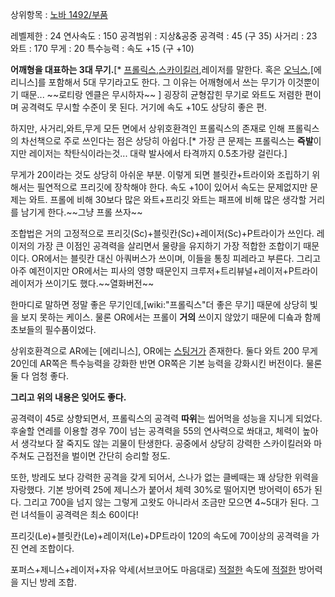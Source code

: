 상위항목 : [[노바 1492/부품]]

레벨제한 : 24
연사속도 : 150
공격범위 : 지상&공중
공격력 : 45 (구 35)
사거리 : 23
와트 : 170
무게 : 20
특수능력 : 속도 +15 (구 +10)

'''어깨형을 대표하는 3대 무기.'''[* [[프롤릭스]],[[스카이킬러]],레이저를 말한다. 혹은 [[오닉스]],[에리니스]를 포함해서 5대 무기라고도 한다. 그 이유는 어깨형에서 쓰는 무기가 이것뿐이기 때문... ~~로티랑 엔클은 무시하자~~ ] 굉장히 균형잡힌 무기로 와트도 저렴한 편이며 공격력도 무시할 수준이 못 된다. 거기에 속도 +10도 상당히 좋은 편.

하지만, 사거리,와트,무게 모든 면에서 상위호환격인 프롤릭스의 존재로 인해 프롤릭스의 차선책으로 주로 쓰인다는 점은 상당히 아쉽다.[* 가장 큰 문제는 프롤릭스는 '''즉발'''이지만 레이저는 착탄식이라는것... 대략 발사에서 타격까지 0.5초가량 걸린다.]

무게가 20이라는 것도 상당히 아쉬운 부분. 이렇게 되면 블릿칸+트라이와 조립하기 위해서는 필연적으로 프리깃에 장착해야 한다. 속도 +10이 있어서 속도는 문제없지만 문제는 와트. 프롤에 비해 30보다 많은 와트+프리깃 와트는 패프에 비해 많은 생각할 거리를 남기게 한다.~~그냥 프롤 쓰자~~

조합법은 거의 고정적으로 프리깃(Sc)+블릿칸(Sc)+레이저(Sc)+P트라이가 쓰인다. 레이저의 가장 큰 이점인 공격력을 살리면서 물량을 유지하기 가장 적합한 조합이기 때문이다. OR에서는 블릿칸 대신 아쿼버스가 쓰이며, 이들을 통칭 피레라고 부른다. 
그리고 아주 예전이지만 OR에서는 피사의 영향 때문인지 크루저+트리뷰널+레이저+P트라이 레이저가 쓰이기도 했다.~~열화버전~~

한마디로 말하면 정말 좋은 무기인데,[wiki:"프롤릭스"더 좋은 무기] 때문에 상당히 빛을 보지 못하는 케이스. 물론 OR에서는 프롤이 '''거의''' 쓰이지 않았기 때문에 디숔과 함께 초보들의 필수품이었다.

상위호환격으로 AR에는 [에리니스], OR에는 [[스팅거]]가 존재한다. 둘다 와트 200 무게 20인데 AR쪽은 특수능력을 강화한 반면 OR쪽은 기본 능력을 강화시킨 버전이다. 물론 둘 다 엄청 좋다.

'''그리고 위의 내용은 잊어도 좋다.'''

공격력이 45로 상향되면서, 프롤릭스의 공격력 '''따위'''는 씹어먹을 성능을 지니게 되었다. 후술할 연레를 이용할 경우 70이 넘는 공격력을 55의 연사력으로 쏴대고, 체력이 높아서 생각보다 잘 죽지도 않는 괴물이 탄생한다. 공중에서 상당히 강력한 스카이킬러와 마주쳐도 근접전을 벌이면 간단히 승리할 정도.

또한, 방레도 보다 강력한 공격을 갖게 되어서, 스나가 없는 클베때는 꽤 상당한 위력을 자랑했다. 기본 방어력 25에 제니스가 붙어서 체력 30%로 떨어지면 방어력이 65가 된다. 그리고 700을 넘지 않는 그렇게 고왓도 아니라서 조금만 모으면 4~5대가 된다. 그런 녀석들이 공격력은 최소 60이다!

프리깃(Le)+블릿칸(Le)+레이저(Le)+DP트라이
120의 속도에 70이상의 공격력을 가진 연레 조합이다.

포퍼스+제니스+레이저+자유 악세(서브코어도 마음대로)
[[적절]]한 속도에 [[적절]]한 방어력을 지닌 방레 조합.
